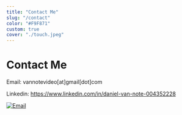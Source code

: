 ```yaml
---
title: "Contact Me"
slug: "/contact"
color: "#F9F871"
custom: true
cover: "./touch.jpeg"
---
```


<div style={{ margin: `0 auto`, maxWidth: `100ch`, padding: `2rem` }}>

<h1 data-testid="page-title">Contact Me</h1>



Email: vannotevideo[at]gmail[dot]com

Linkedin: https://www.linkedin.com/in/daniel-van-note-004352228


[![Email](https://www.eastgatelaundromat.com/media/1165/webpnet-resizeimage-6.png)](mailto:vannotevideo@gmail.com)

</div>

